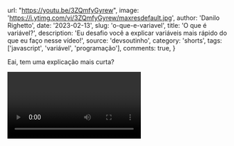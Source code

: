 
  url: "https://youtu.be/3ZQmfyGyrew",
  image: 'https://i.ytimg.com/vi/3ZQmfyGyrew/maxresdefault.jpg',
  author: 'Danilo Righetto',
  date: '2023-02-13',
  slug: 'o-que-e-variavel',
  title: 'O que é variável?',
  description: 'Eu desafio você a explicar variáveis mais rápido do que eu faço nesse vídeo!',
  source: 'devsoutinho',
  category: 'shorts',
  tags: ['javascript', 'variável', 'programação'],
  comments: true,
}


Eai, tem uma explicação mais curta?

<Video videoId="3ZQmfyGyrew" youtube />

---

Link para assistir direto e compartilhar: https://youtu.be/3ZQmfyGyrew

---